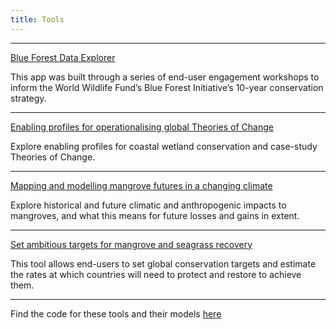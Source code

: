 ```yaml
---
title: Tools
---
```

------

[Blue Forest Data Explorer](https://global-wetlands.shinyapps.io/blue-forests-app/)

This app was built through a series of end-user engagement workshops to inform the World Wildlife Fund's Blue Forest Initiative's 10-year conservation strategy.

------

[Enabling profiles for operationalising global Theories of Change](https://cbuelow.shinyapps.io/enabling-profiles)

Explore enabling profiles for coastal wetland conservation and case-study Theories of Change.

------

[Mapping and modelling mangrove futures in a changing climate](https://mangrove-climate-risk-mapping.netlify.app)

Explore historical and future climatic and anthropogenic impacts to mangroves, and what this means for future losses and gains in extent.

------

[Set ambitious targets for mangrove and seagrass recovery](https://cbuelow.shinyapps.io/target-setting/)

This tool allows end-users to set global conservation targets and estimate the rates at which countries will need to protect and restore to achieve them.

------


Find the code for these tools and their models [here](https://github.com/cabuelow)
